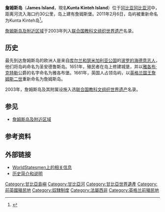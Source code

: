 {{Infobox Settlement
| name = 詹姆斯岛<br />James Island
| image_skyline = River gambia galleryfull.jpg
| imagesize = 250px
| image_caption = 
| image_flag = 
| image_shield = 
| pushpin_map = Gambia
| pushpin_label_position = bottom
| subdivision_type = 国家
| subdivision_name = {{GAM}}
| subdivision_type1 = 
| subdivision_name1 = 
| subdivision_type2 = 
| subdivision_name2 = 
| elevation_m = 
| elevation_ft = 
| area_total_km2 = 
| population_as_of = 
| population_total = 
| population_density_km2 = 
| timezone = 
| utc_offset = 
| timezone_DST = 
| utc_offset_DST = 
| latd = 13
| latm = 19
| lats = 
| latNS = N
| longd = 16
| longm = 22
| longs = 
| longEW = W
| website =  
}}
'''詹姆斯岛'''（'''James Island'''，現名'''Kunta Kinteh Island'''）位于[[冈比亚|冈比亚]][[冈比亚河|冈比亚河]]中，距离河流入海口约30公里，岛上建有詹姆斯堡。2011年2月6日，岛屿被重新命名为Kunta Kinteh岛<ref>{{Cite web |url=http://today.gm/hi/tourism/3051.html |title="Renaming highlights significance of Kunta Kinteh Island " |access-date=2011-04-17 |archive-url=https://web.archive.org/web/20200325083202/http://today.gm/hi/tourism/3051.html |archive-date=2020-03-25 |dead-url=yes }}</ref>。 

[[詹姆斯岛及附近区域|詹姆斯岛及附近区域]]于2003年列入[[联合国教科文组织|联合国教科文组织]][[世界遗产|世界遗产]]名录。

==历史==
最先到达詹姆斯岛的欧洲人是来自[[库尔兰和瑟米加利亚公国|库尔兰和瑟米加利亚公国]]的[[波罗的海德意志人|波罗的海德意志人]]，他们将岛屿命名为圣安德鲁斯岛。1651年，殖民者在岛上修建城堡，并以[[雅各布·克特勒|雅各布·克特勒]]公爵的名字命名为雅各布堡。1661年，英国人占领岛屿，以[[英格蘭君主列表|英格兰国王]][[詹姆斯二世_(英格蘭)|詹姆斯二世]]重新命名为詹姆斯岛。

2003年，詹姆斯岛及其附属设施入选[[联合国教育、科学及文化组织|联合国教科文组织]][[世界遗产|世界遗产]]名录。

==参见==
*[[詹姆斯岛及附近区域|詹姆斯岛及附近区域]]

==参考资料==
{{reflist}}

==外部链接==
* [http://www.worldstatesmen.org/Gambia.html WorldStatesmen上的相关信息] {{Wayback|url=http://www.worldstatesmen.org/Gambia.html |date=20200806211135 }}
* [https://web.archive.org/web/20080110232509/http://www.antislavery.org/breakingthesilence/slave_routes/slave_routes_gambia.shtml 历史简介和说明]

{{Gambia-stub}}
{{DEFAULTSORT:Kunta Kinteh Island}}
[[Category:甘比亞島嶼|Category:甘比亞島嶼]]
[[Category:甘比亞河|Category:甘比亞河]]
[[Category:甘比亞世界遺產|Category:甘比亞世界遺產]]
[[Category:前英國殖民地|Category:前英國殖民地]]
[[Category:奴隸制度|Category:奴隸制度]]
[[Category:法屬西非|Category:法屬西非]]
[[Category:英格兰前殖民地|Category:英格兰前殖民地]]